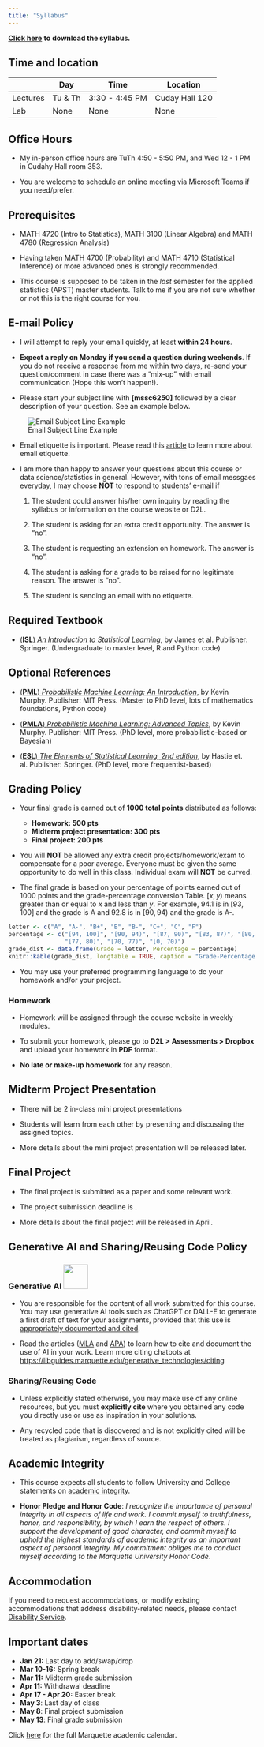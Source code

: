 ```yaml
---
title: "Syllabus"
---
```


[**Click here**](/documents/syllabus-6250-sp25.pdf "PDF of syllabus") **to download the syllabus.**

## Time and location

|          | Day     | Time           | Location       |
|----------|---------|----------------|----------------|
| Lectures | Tu & Th | 3:30 - 4:45 PM | Cuday Hall 120 |
| Lab      | None    | None           | None           |

## Office Hours

-   My in-person office hours are TuTh 4:50 - 5:50 PM, and Wed 12 - 1 PM in Cudahy Hall room 353.

-   You are welcome to schedule an online meeting via Microsoft Teams if you need/prefer.

## Prerequisites

-   MATH 4720 (Intro to Statistics), MATH 3100 (Linear Algebra) and MATH 4780 (Regression Analysis)

-   Having taken MATH 4700 (Probability) and MATH 4710 (Statistical Inference) or more advanced ones is strongly recommended.

-   This course is supposed to be taken in the *last* semester for the applied statistics (APST) master students. Talk to me if you are not sure whether or not this is the right course for you.

## E-mail Policy

-   I will attempt to reply your email quickly, at least **within 24 hours**.

-   **Expect a reply on Monday if you send a question during weekends**. If you do not receive a response from me within two days, re-send your question/comment in case there was a "mix-up" with email communication (Hope this won't happen!).

-   Please start your subject line with **\[mssc6250\]** followed by a clear description of your question. See an example below.

![Email Subject Line Example](./images/email.png)

-   Email etiquette is important. Please read this [article](https://www.insidehighered.com/views/2015/04/16/advice-students-so-they-dont-sound-silly-emails-essay) to learn more about email etiquette.

-   I am more than happy to answer your questions about this course or data science/statistics in general. However, with tons of email messgaes everyday, I may choose **NOT** to respond to students' e-mail if

    1.  The student could answer his/her own inquiry by reading the syllabus or information on the course website or D2L.

    2.  The student is asking for an extra credit opportunity. The answer is "no".

    3.  The student is requesting an extension on homework. The answer is "no".

    4.  The student is asking for a grade to be raised for no legitimate reason. The answer is "no".

    5.  The student is sending an email with no etiquette.

## Required Textbook

-   [(**ISL**) *An Introduction to Statistical Learning*](https://www.statlearning.com/), by James et al. Publisher: Springer. (Undergraduate to master level, R and Python code)

## Optional References

-   [(**PML**) *Probabilistic Machine Learning: An Introduction*](https://probml.github.io/pml-book/book1.html), by Kevin Murphy. Publisher: MIT Press. (Master to PhD level, lots of mathematics foundations, Python code)

-   [(**PMLA**) *Probabilistic Machine Learning: Advanced Topics*](https://probml.github.io/pml-book/book2.html), by Kevin Murphy. Publisher: MIT Press. (PhD level, more probabilistic-based or Bayesian)

-   [(**ESL**) *The Elements of Statistical Learning, 2nd edition*](https://hastie.su.domains/ElemStatLearn/), by Hastie et. al. Publisher: Springer. (PhD level, more frequentist-based)

## Grading Policy

-   Your final grade is earned out of **1000 total points** distributed as follows:

    -   **Homework: 500 pts**
    -   **Midterm project presentation: 300 pts**
    -   **Final project: 200 pts**

    <!-- - **In-class attendance/participation: 50 pts** -->

-   You will **NOT** be allowed any extra credit projects/homework/exam to compensate for a poor average. Everyone must be given the same opportunity to do well in this class. Individual exam will **NOT** be curved. <!-- however, I may use class participation to make grade adjustments at the end of the semester. -->

-   The final grade is based on your percentage of points earned out of 1000 points and the grade-percentage conversion Table. $[x, y)$ means greater than or equal to $x$ and less than $y$. For example, 94.1 is in $[93, 100]$ and the grade is A and 92.8 is in $[90, 94)$ and the grade is A-.

```r
letter <- c("A", "A-", "B+", "B", "B-", "C+", "C", "F")
percentage <- c("[94, 100]", "[90, 94)", "[87, 90)", "[83, 87)", "[80, 83)",
                "[77, 80)", "[70, 77)", "[0, 70)")
grade_dist <- data.frame(Grade = letter, Percentage = percentage)
knitr::kable(grade_dist, longtable = TRUE, caption = "Grade-Percentage Conversion")
```

<!-- - This is not a course that gives most of students grade A. If you want to obtain a good grade, study hard. No pain, no gain. -->

-   You may use your preferred programming language to do your homework and/or your project.

### Homework

<!-- - Homework will be assigned through D2L in weekly modules in **Content**.  -->

-   Homework will be assigned through the course website in weekly modules.

-   To submit your homework, please go to **D2L \> Assessments \> Dropbox** and upload your homework in **PDF** format.

-   **No late or make-up homework** for any reason.

## Midterm Project Presentation

-   There will be 2 in-class mini project presentations

-   Students will learn from each other by presenting and discussing the assigned topics.

-   More details about the mini project presentation will be released later.

## Final Project

-   The final project is submitted as a paper and some relevant work.

-   The project submission deadline is \textcolor{red}{Thursday, 5/8, 10 AM}.

-   More details about the final project will be released in April.

## Generative AI and Sharing/Reusing Code Policy

### Generative AI ![](images/genai.png){fig-alt="You can use AI in this assignment at will, but it should be cited." width="50"}

-   You are responsible for the content of all work submitted for this course. You may use generative AI tools such as ChatGPT or DALL-E to generate a first draft of text for your assignments, provided that this use is [appropriately documented and cited]{.underline}.

-   Read the articles ([MLA](https://style.mla.org/citing-generative-ai/) and [APA](https://apastyle.apa.org/blog/how-to-cite-chatgpt)) to learn how to cite and document the use of AI in your work. Learn more citing chatbots at <https://libguides.marquette.edu/generative_technologies/citing>

### Sharing/Reusing Code

-   Unless explicitly stated otherwise, you may make use of any online resources, but you must **explicitly cite** where you obtained any code you directly use or use as inspiration in your solutions.

-   Any recycled code that is discovered and is not explicitly cited will be treated as plagiarism, regardless of source.

## Academic Integrity

-   This course expects all students to follow University and College statements on [academic integrity](https://bulletin.marquette.edu/policies/academic-integrity/).

-   **Honor Pledge and Honor Code**: *I recognize the importance of personal integrity in all aspects of life and work. I commit myself to truthfulness, honor, and responsibility, by which I earn the respect of others. I support the development of good character, and commit myself to uphold the highest standards of academic integrity as an important aspect of personal integrity. My commitment obliges me to conduct myself according to the Marquette University Honor Code*.

<!-- ```{=html} -->

<!-- <iframe width="560" height="315" src="https://www.youtube.com/embed/_KN97j30ST4" frameborder="0" allow="accelerometer; autoplay; encrypted-media; gyroscope; picture-in-picture" allowfullscreen> -->

<!-- </iframe> -->

<!-- ``` -->

## Accommodation

If you need to request accommodations, or modify existing accommodations that address disability-related needs, please contact [Disability Service](https://www.marquette.edu/disability-services/).

## Important dates

-   **Jan 21:** Last day to add/swap/drop
-   **Mar 10-16:** Spring break
-   **Mar 11:** Midterm grade submission
-   **Apr 11:** Withdrawal deadline
-   **Apr 17 - Apr 20:** Easter break
-   **May 3**: Last day of class
-   **May 8**: Final project submission
-   **May 13**: Final grade submission

Click [here](https://www.marquette.edu/central/registrar/2025-spring-academic-calendar.php) for the full Marquette academic calendar.
